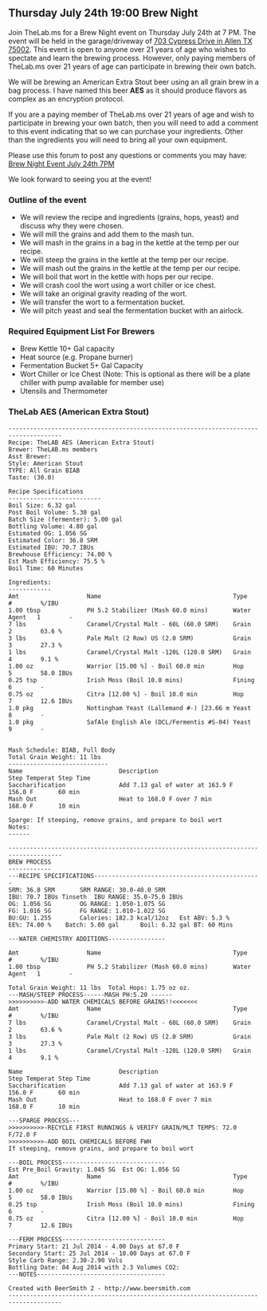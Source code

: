 == Thursday July 24th 19:00 Brew Night ==
Join TheLab.ms for a Brew Night event on Thursday July 24th at 7 PM. The event will be held in the garage/driveway of [https://goo.gl/maps/l7MTr 703 Cypress Drive in Allen TX 75002]. This event is open to anyone over 21 years of age who wishes to spectate and learn the brewing process. However, only paying members of TheLab.ms over 21 years of age can participate in brewing their own batch.


We will be brewing an American Extra Stout beer using an all grain brew in a bag process.  I have named this beer '''AES''' as it should produce flavors as complex as an encryption protocol.


If you are a paying member of TheLab.ms over 21 years of age and wish to participate in brewing your own batch, then you will need to add a comment to this event indicating that so we can purchase your ingredients. Other than the ingredients you will need to bring all your own equipment. 


Please use this forum to post any questions or comments you may have: [http://forum.thelab.ms/viewtopic.php?f=11&t=2028 Brew Night Event July 24th 7PM]


We look forward to seeing you at the event!


=== Outline of the event ===
*We will review the recipe and ingredients (grains, hops, yeast) and discuss why they were chosen.
*We will mill the grains and add them to the mash tun.
*We will mash in the grains in a bag in the kettle at the temp per our recipe.
*We will steep the grains in the kettle at the temp per our recipe.
*We will mash out the grains in the kettle at the temp per our recipe.
*We will boil that wort in the kettle with hops per our recipe.
*We will crash cool the wort using a wort chiller or ice chest.
*We will take an original gravity reading of the wort.
*We will transfer the wort to a fermentation bucket.
*We will pitch yeast and seal the fermentation bucket with an airlock.


=== Required Equipment List For Brewers ===
*Brew Kettle 10+ Gal capacity 
*Heat source (e.g. Propane burner) 
*Fermentation Bucket 5+ Gal Capacity
*Wort Chiller or Ice Chest (Note: This is optional as there will be a plate chiller with pump available for member use) 
*Utensils and Thermometer


=== TheLab AES (American Extra Stout) ===
<pre>
-------------------------------------------------------------------------------------
Recipe: TheLAB AES (American Extra Stout)
Brewer: TheLAB.ms members
Asst Brewer: 
Style: American Stout
TYPE: All Grain BIAB
Taste: (30.0) 

Recipe Specifications
--------------------------
Boil Size: 6.32 gal
Post Boil Volume: 5.30 gal
Batch Size (fermenter): 5.00 gal   
Bottling Volume: 4.80 gal
Estimated OG: 1.056 SG
Estimated Color: 36.8 SRM
Estimated IBU: 70.7 IBUs
Brewhouse Efficiency: 74.00 %
Est Mash Efficiency: 75.5 %
Boil Time: 60 Minutes

Ingredients:
------------
Amt                   Name                                     Type          #        %/IBU         
1.00 tbsp             PH 5.2 Stabilizer (Mash 60.0 mins)       Water Agent   1        -             
7 lbs                 Caramel/Crystal Malt - 60L (60.0 SRM)    Grain         2        63.6 %        
3 lbs                 Pale Malt (2 Row) US (2.0 SRM)           Grain         3        27.3 %        
1 lbs                 Caramel/Crystal Malt -120L (120.0 SRM)   Grain         4        9.1 %         
1.00 oz               Warrior [15.00 %] - Boil 60.0 min        Hop           5        58.0 IBUs     
0.25 tsp              Irish Moss (Boil 10.0 mins)              Fining        6        -             
0.75 oz               Citra [12.00 %] - Boil 10.0 min          Hop           7        12.6 IBUs     
1.0 pkg               Nottingham Yeast (Lallemand #-) [23.66 m Yeast         8        -             
1.0 pkg               SafAle English Ale (DCL/Fermentis #S-04) Yeast         9        -             


Mash Schedule: BIAB, Full Body
Total Grain Weight: 11 lbs
----------------------------
Name                           Description                             Step Temperat Step Time     
Saccharification               Add 7.13 gal of water at 163.9 F        156.0 F       60 min        
Mash Out                       Heat to 168.0 F over 7 min              168.0 F       10 min        

Sparge: If steeping, remove grains, and prepare to boil wort
Notes:
------

-------------------------------------------------------------------------------------
BREW PROCESS
------------
---RECIPE SPECIFICATIONS-----------------------------------------------
SRM: 36.8 SRM		SRM RANGE: 30.0-40.0 SRM
IBU: 70.7 IBUs Tinseth	IBU RANGE: 35.0-75.0 IBUs
OG: 1.056 SG		OG RANGE: 1.050-1.075 SG
FG: 1.016 SG		FG RANGE: 1.010-1.022 SG
BU:GU: 1.255		Calories: 182.3 kcal/12oz	Est ABV: 5.3 %		
EE%: 74.00 %	Batch: 5.00 gal      Boil: 6.32 gal	BT: 60 Mins

---WATER CHEMISTRY ADDITIONS----------------

Amt                   Name                                     Type          #        %/IBU         
1.00 tbsp             PH 5.2 Stabilizer (Mash 60.0 mins)       Water Agent   1        -             

Total Grain Weight: 11 lbs	Total Hops: 1.75 oz oz.
---MASH/STEEP PROCESS------MASH PH:5.20 ------
>>>>>>>>>>-ADD WATER CHEMICALS BEFORE GRAINS!!<<<<<<<
Amt                   Name                                     Type          #        %/IBU         
7 lbs                 Caramel/Crystal Malt - 60L (60.0 SRM)    Grain         2        63.6 %        
3 lbs                 Pale Malt (2 Row) US (2.0 SRM)           Grain         3        27.3 %        
1 lbs                 Caramel/Crystal Malt -120L (120.0 SRM)   Grain         4        9.1 %         

Name                           Description                             Step Temperat Step Time     
Saccharification               Add 7.13 gal of water at 163.9 F        156.0 F       60 min        
Mash Out                       Heat to 168.0 F over 7 min              168.0 F       10 min        

---SPARGE PROCESS---
>>>>>>>>>>-RECYCLE FIRST RUNNINGS & VERIFY GRAIN/MLT TEMPS: 72.0 F/72.0 F
>>>>>>>>>>-ADD BOIL CHEMICALS BEFORE FWH
If steeping, remove grains, and prepare to boil wort

---BOIL PROCESS-----------------------------
Est Pre_Boil Gravity: 1.045 SG	Est OG: 1.056 SG
Amt                   Name                                     Type          #        %/IBU         
1.00 oz               Warrior [15.00 %] - Boil 60.0 min        Hop           5        58.0 IBUs     
0.25 tsp              Irish Moss (Boil 10.0 mins)              Fining        6        -             
0.75 oz               Citra [12.00 %] - Boil 10.0 min          Hop           7        12.6 IBUs     

---FERM PROCESS-----------------------------
Primary Start: 21 Jul 2014 - 4.00 Days at 67.0 F
Secondary Start: 25 Jul 2014 - 10.00 Days at 67.0 F
Style Carb Range: 2.30-2.90 Vols
Bottling Date: 04 Aug 2014 with 2.3 Volumes CO2: 
---NOTES------------------------------------

Created with BeerSmith 2 - http://www.beersmith.com
-------------------------------------------------------------------------------------

</pre>

